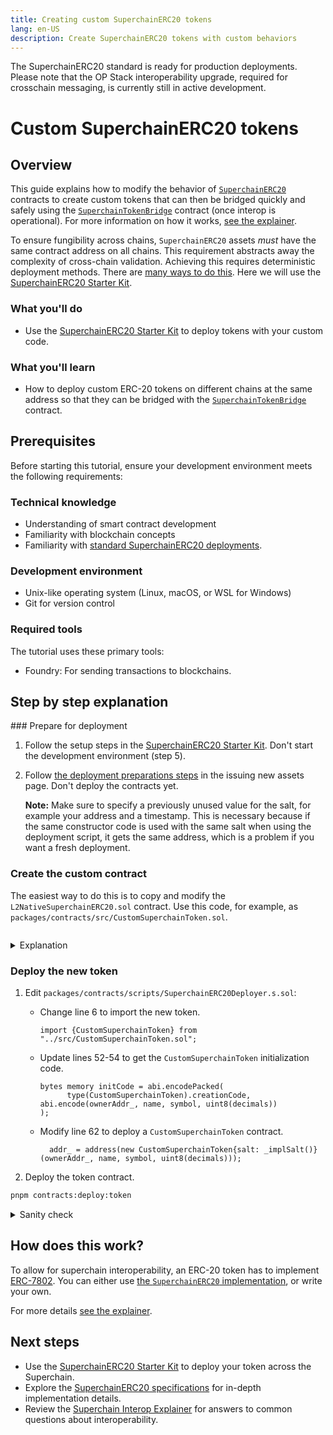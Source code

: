 ```yaml
---
title: Creating custom SuperchainERC20 tokens
lang: en-US
description: Create SuperchainERC20 tokens with custom behaviors
---
```



<Callout>
  The SuperchainERC20 standard is ready for production deployments.
  Please note that the OP Stack interoperability upgrade, required for crosschain messaging, is currently still in active development.
</Callout>

# Custom SuperchainERC20 tokens

## Overview

This guide explains how to modify the behavior of [`SuperchainERC20`](https://github.com/ethereum-optimism/optimism/blob/develop/packages/contracts-bedrock/src/L2/SuperchainERC20.sol) contracts to create custom tokens that can then be bridged quickly and safely using the [`SuperchainTokenBridge`](https://github.com/ethereum-optimism/optimism/blob/develop/packages/contracts-bedrock/src/L2/SuperchainTokenBridge.sol) contract (once interop is operational).
For more information on how it works, [see the explainer](/stack/interop/superchain-erc20).

To ensure fungibility across chains, `SuperchainERC20` assets *must* have the same contract address on all chains.
This requirement abstracts away the complexity of cross-chain validation.
Achieving this requires deterministic deployment methods. There are [many ways to do this](https://github.com/Arachnid/deterministic-deployment-proxy).
Here we will use the [SuperchainERC20 Starter Kit](/app-developers/starter-kit).

### What you'll do

*   Use the [SuperchainERC20 Starter Kit](/app-developers/starter-kit) to deploy tokens with your custom code.

### What you'll learn

*   How to deploy custom ERC-20 tokens on different chains at the same address so that they can be bridged with the [`SuperchainTokenBridge`](https://github.com/ethereum-optimism/optimism/blob/develop/packages/contracts-bedrock/src/L2/SuperchainTokenBridge.sol) contract.

## Prerequisites

Before starting this tutorial, ensure your development environment meets the following requirements:

### Technical knowledge

*   Understanding of smart contract development
*   Familiarity with blockchain concepts
*   Familiarity with [standard SuperchainERC20 deployments](./deploy-superchain-erc20).

### Development environment

*   Unix-like operating system (Linux, macOS, or WSL for Windows)
*   Git for version control

### Required tools

The tutorial uses these primary tools:

*   Foundry: For sending transactions to blockchains.

## Step by step explanation

<Steps>
  ### Prepare for deployment

  1.  Follow the setup steps in the [SuperchainERC20 Starter Kit](/app-developers/starter-kit#setup).
      Don't start the development environment (step 5).

  2.  Follow [the deployment preparations steps](./deploy-superchain-erc20#prepare-for-deployment) in the issuing new assets page.
      Don't deploy the contracts yet.

      **Note:** Make sure to specify a previously unused value for the salt, for example your address and a timestamp.
      This is necessary because if the same constructor code is used with the same salt when using the deployment script, it gets the same address, which is a problem if you want a fresh deployment.

  ### Create the custom contract

  The easiest way to do this is to copy and modify the `L2NativeSuperchainERC20.sol` contract.
  Use this code, for example, as `packages/contracts/src/CustomSuperchainToken.sol`.

  ```solidity file=<rootDir>/public/tutorials/CustomSuperchainToken.sol hash=4ad95b9203ce523351eba0501f8b972d 
  ```

  <details>
    <summary>Explanation</summary>

    ```solidity file=<rootDir>/public/tutorials/CustomSuperchainToken.sol#L36-L38 hash=4e402ea88c9cd796500425172a6de16d 
    ```

    This function lets users get tokens for themselves.
    This token is for testing purposes, so it is useful for users to get their own tokens to run tests.
  </details>

  ### Deploy the new token

  1.  Edit `packages/contracts/scripts/SuperchainERC20Deployer.s.sol`:

      *   Change line 6 to import the new token.

          ```solidity
          import {CustomSuperchainToken} from "../src/CustomSuperchainToken.sol";
          ```

      *   Update lines 52-54 to get the `CustomSuperchainToken` initialization code.

          ```solidity
          bytes memory initCode = abi.encodePacked(
                type(CustomSuperchainToken).creationCode, abi.encode(ownerAddr_, name, symbol, uint8(decimals))
          );
          ```

      *   Modify line 62 to deploy a `CustomSuperchainToken` contract.

          ```solidity
            addr_ = address(new CustomSuperchainToken{salt: _implSalt()}(ownerAddr_, name, symbol, uint8(decimals)));
          ```

  2.  Deploy the token contract.

  ```sh
  pnpm contracts:deploy:token
  ```

  <details>
    <summary>Sanity check</summary>

    1.  Set `TOKEN_ADDRESS` to the address where the token is deployed.
        You can also play with the token I created, which is at address [`0xF3Ce0794cB4Ef75A902e07e5D2b75E4D71495ee8`](https://sid.testnet.routescan.io/address/0xF3Ce0794cB4Ef75A902e07e5D2b75E4D71495ee8).

        ```sh
        TOKEN_ADDRESS=0xF3Ce0794cB4Ef75A902e07e5D2b75E4D71495ee8
        ```

    2.  Source the `.env` file to get the private key and the address to which it corresponds.

        ```sh
        . packages/contracts/.env
        MY_ADDRESS=`cast wallet address $DEPLOYER_PRIVATE_KEY`
        ```

    3.  Set variables for the RPC URLs.

        ```sh
        RPC_DEV0=https://interop-alpha-0.optimism.io
        RPC_DEV1=https://interop-alpha-1.optimism.io
        ```

    4.  Get your current balance (it should be zero).

        ```sh
        cast call --rpc-url $RPC_DEV0 $TOKEN_ADDRESS "balanceOf(address)" $MY_ADDRESS | cast --from-wei
        ```

    5.  Call the faucet to get a token and check the balance again.

        ```sh
        cast send  --private-key $DEPLOYER_PRIVATE_KEY --rpc-url $RPC_DEV0 $TOKEN_ADDRESS "faucet()"
        cast call --rpc-url $RPC_DEV0 $TOKEN_ADDRESS "balanceOf(address)" $MY_ADDRESS | cast --from-wei
        ```
  </details>
</Steps>

## How does this work?

To allow for superchain interoperability, an ERC-20 token has to implement [ERC-7802](https://specs.optimism.io/interop/token-bridging.html#ierc7802).
You can either use [the `SuperchainERC20` implementation](https://github.com/ethereum-optimism/optimism/blob/develop/packages/contracts-bedrock/src/L2/SuperchainERC20.sol#L26-L46), or write your own.

For more details [see the explainer](../superchain-erc20).

## Next steps

*   Use the [SuperchainERC20 Starter Kit](/app-developers/starter-kit) to deploy your token across the Superchain.
*   Explore the [SuperchainERC20 specifications](https://specs.optimism.io/interop/token-bridging.html) for in-depth implementation details.
*   Review the [Superchain Interop Explainer](../explainer) for answers to common questions about interoperability.
